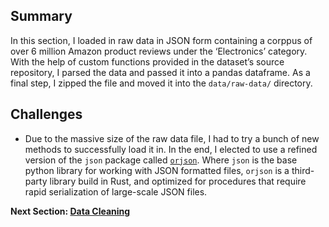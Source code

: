 ## Summary

In this section, I loaded in raw data in JSON form containing a corppus of over 6 million Amazon product reviews under the 'Electronics' category. With the help of custom functions provided in the dataset's source repository, I parsed the data and passed it into a pandas dataframe. As a final step, I zipped the file and moved it into the `data/raw-data/` directory.

## Challenges

- Due to the massive size of the raw data file, I had to try a bunch of new methods to successfully load it in. In the end, I elected to use a refined version of the `json` package called [`orjson`](https://github.com/ijl/orjson). Where `json` is the base python library for working with JSON formatted files, `orjson` is a third-party library build in Rust, and optimized for procedures that require rapid serialization of large-scale JSON files.

**Next Section: [Data Cleaning](../data-cleaning/main.ipynb)**